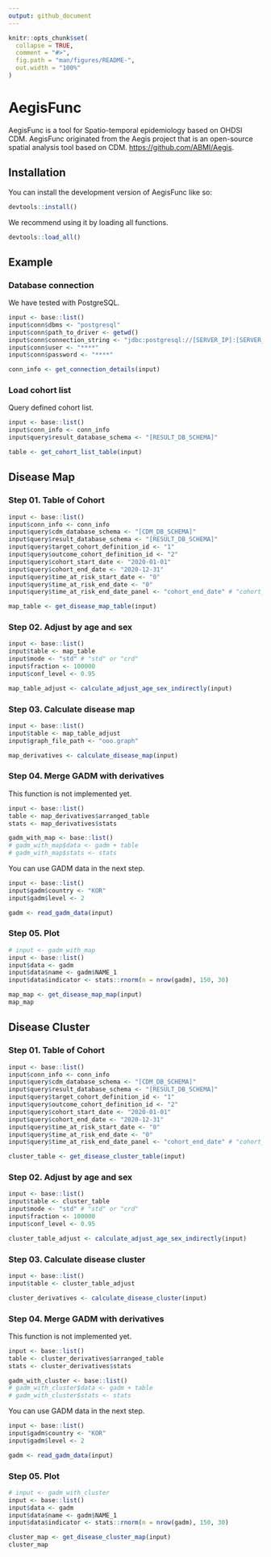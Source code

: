 ```yaml
---
output: github_document
---
```


<!-- README.md is generated from README.Rmd. Please edit that file -->

```r
knitr::opts_chunk$set(
  collapse = TRUE,
  comment = "#>",
  fig.path = "man/figures/README-",
  out.width = "100%"
)
```

# AegisFunc

<!-- badges: start -->
<!-- badges: end -->

AegisFunc is a tool for Spatio-temporal epidemiology based on OHDSI CDM.
AegisFunc originated from the Aegis project that is an open-source spatial analysis tool based on CDM.
<https://github.com/ABMI/Aegis>.

## Installation

You can install the development version of AegisFunc like so:

``` r
devtools::install()
```

We recommend using it by loading all functions.

``` r
devtools::load_all()
```

## Example

### Database connection

We have tested with PostgreSQL.

```r 
input <- base::list()
input$conn$dbms <- "postgresql"
input$conn$path_to_driver <- getwd()
input$conn$connection_string <- "jdbc:postgresql://[SERVER_IP]:[SERVER_PORT]/[CDM_DB_NAME]"
input$conn$user <- "****"
input$conn$password <- "****"

conn_info <- get_connection_details(input)
```


### Load cohort list

Query defined cohort list.

```r
input <- base::list()
input$conn_info <- conn_info
input$query$result_database_schema <- "[RESULT_DB_SCHEMA]"

table <- get_cohort_list_table(input)
```


## Disease Map

### Step 01. Table of Cohort

```r
input <- base::list()
input$conn_info <- conn_info
input$query$cdm_database_schema <- "[CDM_DB_SCHEMA]"
input$query$result_database_schema <- "[RESULT_DB_SCHEMA]"
input$query$target_cohort_definition_id <- "1"
input$query$outcome_cohort_definition_id <- "2"
input$query$cohort_start_date <- "2020-01-01"
input$query$cohort_end_date <- "2020-12-31"
input$query$time_at_risk_start_date <- "0"
input$query$time_at_risk_end_date <- "0"
input$query$time_at_risk_end_date_panel <- "cohort_end_date" # "cohort_start_date" or "cohort_end_date"

map_table <- get_disease_map_table(input)
```


### Step 02. Adjust by age and sex

```r
input <- base::list()
input$table <- map_table
input$mode <- "std" # "std" or "crd"
input$fraction <- 100000
input$conf_level <- 0.95

map_table_adjust <- calculate_adjust_age_sex_indirectly(input)
```


### Step 03. Calculate disease map

```r
input <- base::list()
input$table <- map_table_adjust
input$graph_file_path <- "ooo.graph"

map_derivatives <- calculate_disease_map(input)
```


### Step 04. Merge GADM with derivatives

This function is not implemented yet.

```r
input <- base::list()
table <- map_derivatives$arranged_table
stats <- map_derivatives$stats

gadm_with_map <- base::list()
# gadm_with_map$data <- gadm + table
# gadm_with_map$stats <- stats
```

You can use GADM data in the next step.

```r
input <- base::list()
input$gadm$country <- "KOR"
input$gadm$level <- 2

gadm <- read_gadm_data(input)
```


### Step 05. Plot

```r
# input <- gadm_with_map
input <- base::list()
input$data <- gadm
input$data$name <- gadm$NAME_1
input$data$indicator <- stats::rnorm(n = nrow(gadm), 150, 30)

map_map <- get_disease_map_map(input)
map_map
```


## Disease Cluster

### Step 01. Table of Cohort

```r
input <- base::list()
input$conn_info <- conn_info
input$query$cdm_database_schema <- "[CDM_DB_SCHEMA]"
input$query$result_database_schema <- "[RESULT_DB_SCHEMA]"
input$query$target_cohort_definition_id <- "1"
input$query$outcome_cohort_definition_id <- "2"
input$query$cohort_start_date <- "2020-01-01"
input$query$cohort_end_date <- "2020-12-31"
input$query$time_at_risk_start_date <- "0"
input$query$time_at_risk_end_date <- "0"
input$query$time_at_risk_end_date_panel <- "cohort_end_date" # "cohort_start_date" or "cohort_end_date"

cluster_table <- get_disease_cluster_table(input)
```


### Step 02. Adjust by age and sex

```r
input <- base::list()
input$table <- cluster_table
input$mode <- "std" # "std" or "crd"
input$fraction <- 100000
input$conf_level <- 0.95

cluster_table_adjust <- calculate_adjust_age_sex_indirectly(input)
```


### Step 03. Calculate disease cluster

```r
input <- base::list()
input$table <- cluster_table_adjust

cluster_derivatives <- calculate_disease_cluster(input)
```


### Step 04. Merge GADM with derivatives

This function is not implemented yet.

```r
input <- base::list()
table <- cluster_derivatives$arranged_table
stats <- cluster_derivatives$stats

gadm_with_cluster <- base::list()
# gadm_with_cluster$data <- gadm + table
# gadm_with_cluster$stats <- stats
```

You can use GADM data in the next step.

```r
input <- base::list()
input$gadm$country <- "KOR"
input$gadm$level <- 2

gadm <- read_gadm_data(input)
```


### Step 05. Plot

```r
# input <- gadm_with_cluster
input <- base::list()
input$data <- gadm
input$data$name <- gadm$NAME_1
input$data$indicator <- stats::rnorm(n = nrow(gadm), 150, 30)

cluster_map <- get_disease_cluster_map(input)
cluster_map
```

